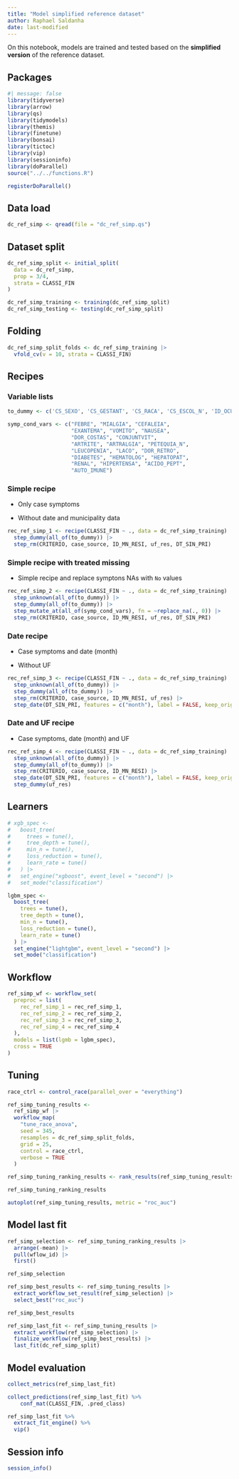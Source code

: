 ```yaml
---
title: "Model simplified reference dataset"
author: Raphael Saldanha
date: last-modified
---
```


On this notebook, models are trained and tested based on the **simplified version** of the reference dataset.

## Packages

```r
#| message: false
library(tidyverse)
library(arrow)
library(qs)
library(tidymodels)
library(themis)
library(finetune)
library(bonsai)
library(tictoc)
library(vip)
library(sessioninfo)
library(doParallel)
source("../../functions.R")

registerDoParallel()
```

## Data load

```r
dc_ref_simp <- qread(file = "dc_ref_simp.qs")
```

## Dataset split

```r
dc_ref_simp_split <- initial_split(
  data = dc_ref_simp, 
  prop = 3/4, 
  strata = CLASSI_FIN
)

dc_ref_simp_training <- training(dc_ref_simp_split)
dc_ref_simp_testing <- testing(dc_ref_simp_split)
```

## Folding

```r
dc_ref_simp_split_folds <- dc_ref_simp_training |>
  vfold_cv(v = 10, strata = CLASSI_FIN)
```

## Recipes

### Variable lists

```r
to_dummy <- c('CS_SEXO', 'CS_GESTANT', 'CS_RACA', 'CS_ESCOL_N', 'ID_OCUPA_N', 'HOSPITALIZ')
```

```r
symp_cond_vars <- c("FEBRE", "MIALGIA", "CEFALEIA", 
                    "EXANTEMA", "VOMITO", "NAUSEA", 
                    "DOR_COSTAS", "CONJUNTVIT", 
                    "ARTRITE", "ARTRALGIA", "PETEQUIA_N", 
                    "LEUCOPENIA", "LACO", "DOR_RETRO", 
                    "DIABETES", "HEMATOLOG", "HEPATOPAT", 
                    "RENAL", "HIPERTENSA", "ACIDO_PEPT",
                    "AUTO_IMUNE")
```

### Simple recipe

-   Only case symptoms

-   Without date and municipality data

```r
rec_ref_simp_1 <- recipe(CLASSI_FIN ~ ., data = dc_ref_simp_training) |>
  step_dummy(all_of(to_dummy)) |>
  step_rm(CRITERIO, case_source, ID_MN_RESI, uf_res, DT_SIN_PRI)
```

### Simple recipe with treated missing

-   Simple recipe and replace symptons NAs with `No` values

```r
rec_ref_simp_2 <- recipe(CLASSI_FIN ~ ., data = dc_ref_simp_training) |>
  step_unknown(all_of(to_dummy)) |>
  step_dummy(all_of(to_dummy)) |>
  step_mutate_at(all_of(symp_cond_vars), fn = ~replace_na(., 0)) |>
  step_rm(CRITERIO, case_source, ID_MN_RESI, uf_res, DT_SIN_PRI)
```

### Date recipe

-   Case symptoms and date (month)

-   Without UF

```r
rec_ref_simp_3 <- recipe(CLASSI_FIN ~ ., data = dc_ref_simp_training) |>
  step_unknown(all_of(to_dummy)) |>
  step_dummy(all_of(to_dummy)) |>
  step_rm(CRITERIO, case_source, ID_MN_RESI, uf_res) |>
  step_date(DT_SIN_PRI, features = c("month"), label = FALSE, keep_original_cols = FALSE)
```

### Date and UF recipe

-   Case symptoms, date (month) and UF

```r
rec_ref_simp_4 <- recipe(CLASSI_FIN ~ ., data = dc_ref_simp_training) |>
  step_unknown(all_of(to_dummy)) |>
  step_dummy(all_of(to_dummy)) |>
  step_rm(CRITERIO, case_source, ID_MN_RESI) |>
  step_date(DT_SIN_PRI, features = c("month"), label = FALSE, keep_original_cols = FALSE) |>
  step_dummy(uf_res)
```

## Learners

```r
# xgb_spec <-
#   boost_tree(
#     trees = tune(),
#     tree_depth = tune(),
#     min_n = tune(),
#     loss_reduction = tune(),
#     learn_rate = tune()
#   ) |>
#   set_engine("xgboost", event_level = "second") |>
#   set_mode("classification")
```

```r
lgbm_spec <-
  boost_tree(
    trees = tune(),
    tree_depth = tune(),
    min_n = tune(),
    loss_reduction = tune(),
    learn_rate = tune()
  ) |>
  set_engine("lightgbm", event_level = "second") |>
  set_mode("classification")
```

## Workflow

```r
ref_simp_wf <- workflow_set(
  preproc = list(
    rec_ref_simp_1 = rec_ref_simp_1,
    rec_ref_simp_2 = rec_ref_simp_2,
    rec_ref_simp_3 = rec_ref_simp_3,
    rec_ref_simp_4 = rec_ref_simp_4
  ), 
  models = list(lgmb = lgbm_spec), 
  cross = TRUE
)
```

## Tuning

```r
race_ctrl <- control_race(parallel_over = "everything")

ref_simp_tuning_results <- 
  ref_simp_wf |>
  workflow_map(
    "tune_race_anova",
    seed = 345,
    resamples = dc_ref_simp_split_folds,
    grid = 25,
    control = race_ctrl, 
    verbose = TRUE
  )
```

```r
ref_simp_tuning_ranking_results <- rank_results(ref_simp_tuning_results, rank_metric = "roc_auc")

ref_simp_tuning_ranking_results
```

```r
autoplot(ref_simp_tuning_results, metric = "roc_auc")
```

## Model last fit

```r
ref_simp_selection <- ref_simp_tuning_ranking_results |>
  arrange(-mean) |>
  pull(wflow_id) |>
  first()

ref_simp_selection
```

```r
ref_simp_best_results <- ref_simp_tuning_results |>
  extract_workflow_set_result(ref_simp_selection) |>
  select_best("roc_auc")

ref_simp_best_results
```

```r
ref_simp_last_fit <- ref_simp_tuning_results |>
  extract_workflow(ref_simp_selection) |>
  finalize_workflow(ref_simp_best_results) |>
  last_fit(dc_ref_simp_split)
```

## Model evaluation

```r
collect_metrics(ref_simp_last_fit)
```

```r
collect_predictions(ref_simp_last_fit) %>%
    conf_mat(CLASSI_FIN, .pred_class)
```

```r
ref_simp_last_fit %>%
  extract_fit_engine() %>%
  vip()
```

## Session info

```r
session_info()
```
